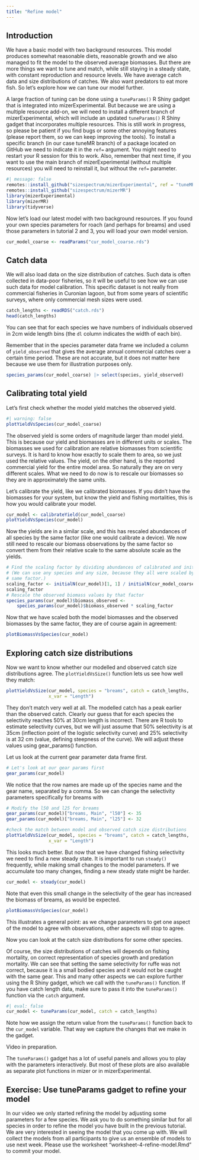 ```yaml
---
title: "Refine model"
---
```


## Introduction

We have a basic model with two background resources. This model produces somewhat reasonable diets, reasonable growth and we also managed to fit the model to the observed average biomasses. But there are more things we want to tune and match, while still staying in a steady state, with constant reproduction and resource levels. We have average catch data and size distributions of catches. We also want predators to eat more fish. So let's explore how we can tune our model further.

A large fraction of tuning can be done using a `tuneParams()` R Shiny gadget that is integrated into mizerExperimental. But because we are using a multiple resource add-on, we will need to install a different branch of mizerExperimental, which will include an updated `tuneParams()` R Shiny gadget that incorporates multiple resources. This is still work in progress, so please be patient if you find bugs or some other annoying features (please report them, so we can keep improving the tools). To install a specific branch (in our case tuneMR branch) of a package located on GitHub we need to indicate it in the `ref=` argument. You might need to restart your R session for this to work. Also, remember that next time, if you want to use the main branch of mizerExperimental (without multiple resources) you will need to reinstall it, but without the `ref=` parameter.

```r
#| message: false
remotes::install_github("sizespectrum/mizerExperimental", ref = "tuneMR")
remotes::install_github("sizespectrum/mizerMR")
library(mizerExperimental)
library(mizerMR)
library(tidyverse)
```

Now let's load our latest model with two background resources. If you found your own species parameters for roach (and perhaps for breams) and used those parameters in tutorial 2 and 3, you will load your own model version.

```r
cur_model_coarse <- readParams("cur_model_coarse.rds")
```

## Catch data

We will also load data on the size distribution of catches. Such data is often collected in data-poor fisheries, so it will be useful to see how we can use such data for model calibration. This specific dataset is not really from commercial fisheries in Curonian lagoon, but from some years of scientific surveys, where only commercial mesh sizes were used. 

```r
catch_lengths <- readRDS("catch.rds")
head(catch_lengths)
```
You can see that for each species we have numbers of individuals observed in 2cm wide length bins (the `dl` column indicates the width of each bin).

Remember that in the species parameter data frame we included a column of `yield_observed` that gives the average annual commercial catches over a certain time period. These are not accurate, but it does not matter here because we use them for illustration purposes only.

```r
species_params(cur_model_coarse) |> select(species, yield_observed)
```

## Calibrating total yield

Let's first check whether the model yield matches the observed yield.

```r
#| warning: false
plotYieldVsSpecies(cur_model_coarse)
```

The observed yield is some orders of magnitude larger than model yield. This is because our yield and biomasses are in different units or scales. The biomasses we used for calibration are relative biomasses from scientific surveys. It is hard to know how exactly to scale them to area, so we just used the relative values. The yield, on the other hand, is the reported commercial yield for the entire model area. So naturally they are on very different scales. What we need to do now is to rescale our biomasses so they are in approximately the same units.

Let's calibrate the yield, like we calibrated biomasses. If you didn't have the biomasses for your system, but know the yield and fishing mortalities, this is how you would calibrate your model.

```r
cur_model <- calibrateYield(cur_model_coarse)
plotYieldVsSpecies(cur_model)
```

Now the yields are in a similar scale, and this has rescaled abundances of all species by the same factor (like one would calibrate a device). We now still need to rescale our biomass observations by the same factor so convert them from their relative scale to the same absolute scale as the yields.

```r
# Find the scaling factor by dividing abundances of calibrated and initial model 
# (We can use any species and any size, because they all were scaled by the 
# same factor.)
scaling_factor <- initialN(cur_model)[1, 1] / initialN(cur_model_coarse)[1, 1]
scaling_factor
# Rescale the observed biomass values by that factor
species_params(cur_model)$biomass_observed <- 
    species_params(cur_model)$biomass_observed * scaling_factor
```

Now that we have scaled both the model biomasses and the observed biomasses by the same factor, they are of course again in agreement:

```r
plotBiomassVsSpecies(cur_model)
```

## Exploring catch size distributions

Now we want to know whether our modelled and observed catch size distributions agree. The `plotYieldVsSize()` function lets us see how well they match:

```r
plotYieldVsSize(cur_model, species = "breams", catch = catch_lengths, 
                x_var = "Length")
```

They don't match very well at all. The modelled catch has a peak earlier than the observed catch. Clearly our guess that for each species the selectivity reaches 50% at 30cm length is incorrect. There are R tools to estimate selectivity curves, but we will just assume that 50% selectivity is at 35cm (inflection point of the logistic selectivity curve) and 25% selectivity is at 32 cm (value, defining steepness of the curve). We will adjust these values using gear_params() function.

Let us look at the current gear parameter data frame first.
```r
# Let's look at our gear params first 
gear_params(cur_model)
```

We notice that the row names are made up of the species name and the gear name, separated by a comma. So we can change the selectivity parameters specifically for breams with
```r
# Modify the l50 and l25 for breams
gear_params(cur_model)["breams, Main", "l50"] <- 35
gear_params(cur_model)["breams, Main", "l25"] <- 32

#check the match between model and observed catch size distributions
plotYieldVsSize(cur_model, species = "breams", catch = catch_lengths, 
                x_var = "Length")
```

This looks much better. But now that we have changed fishing selectivity we need to find a new steady state. It is important to run `steady()` frequently, while making small changes to the model parameters. If we accumulate too many changes, finding a new steady state might be harder.

```r
cur_model <- steady(cur_model)
```

Note that even this small change in the selectivity of the gear has increased the biomass of breams, as would be expected. 

```r
plotBiomassVsSpecies(cur_model)
```

This illustrates a general point: as we change parameters to get one aspect of the model to agree with observations, other aspects will stop to agree. 

Now you can look at the catch size distributions for some other species.

Of course, the size distributions of catches will depends on fishing mortality, on correct representation of species growth and predation mortality. We can see that setting the same selectivity for ruffe was not correct, because it is a small bodied species and it would not be caught with the same gear. This and many other aspects we can explore further using the R Shiny gadget, which we call with the `tuneParams()` function. If you have catch length data, make sure to pass it into the `tuneParams()` function via the `catch` argument.

```r
#| eval: false
cur_model <- tuneParams(cur_model, catch = catch_lengths)
```

Note how we assign the return value from the `tuneParams()` function back to the `cur_model` variable. That way we capture the changes that we make in the gadget.

Video in preparation.

The `tuneParams()` gadget has a lot of useful panels and allows you to play with the parameters interactively. But most of these plots are also available as separate plot functions in mizer or in mizerExperimental.

## Exercise: Use tuneParams gadget to refine your model

In our video we only started refining the model by adjusting some parameters for a few species. We ask you to do something similar but for all species in order to refine the model you have built in the previous tutorial. We are very interested in seeing the model that you come up with. We will collect the models from all participants to give us an ensemble of models to use next week. Please use the worksheet "worksheet-4-refine-model.Rmd" to commit your model.


